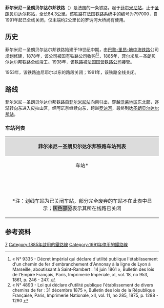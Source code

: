 {{Infobox rail system-route
|collapsed=
|box_width=
|rail_name=菲尔米尼－圣朗贝尔达尔邦铁路<br>{{lang|fr|Ligne de Firminy à Saint-Rambert-d'Albon}}
|banner_color=
|sec_banner_color=
|logo_filename=
|image_width=
|logo_bgcolor=
|logo_note=
|image =
|imagesize=
|caption=
|system_map=
|mapimage_width=
|map_bgcolor=
|locale={{FRA}}
|service_type=
|start=[[菲尔米尼站|菲尔米尼站]]、[[圣朗贝尔达尔邦站|圣朗贝尔达尔邦站]]
|begin_operation=
|end_operation=
|operation_note=
|system_length=84.3km
|length_in_operation=2km
|total_length=
|status=停运
|line_title=线路
|lines=[[复线铁路|复线铁路]]<small>（佩罗站至圣朗贝尔达尔邦段）</small><br>[[单线铁路|单线铁路]]<small>（菲尔米尼站至佩罗段）</small>
|stations=
|route_title=线路
|main_route=
|secondary_route=
|branch_route=
|standard=
|main_stations=[[菲尔米尼站|菲尔米尼站]]、[[拉克耶站|拉克耶站]]、[[圣朗贝尔达尔邦站|圣朗贝尔达尔邦站]]
|ridership=
|fleet_size=
|max_speed= 
|track_gauge=
|distance_between_mainlines=
|min_radius=
|max_grade=
|block_signal=
|electrified=
|depot=
|operator={{法国交通数据|sncf}}
|franchise=
|hq=
|key_person=
|website=
|route_map=
}}
'''菲尔米尼－圣朗贝尔达尔邦铁路'''（{{lang-fr|Ligne de Firminy à Saint-Rambert-d'Albon}}）是法国的一条铁路，起于[[菲尔米尼站|菲尔米尼站]]，止于[[圣朗贝尔达尔邦站|圣朗贝尔达尔邦站]]，全长84.3公里。该铁路在法国铁路系统中的编号为797000，自1991年起已全线关闭，仅末端约2公里长的罗讷河大桥尚有使用。
==历史==

菲尔米尼－圣朗贝尔达尔邦铁路始建于19世纪中期，由[[巴黎-里昂-地中海铁路|巴黎-里昂-地中海铁路]]公司规划修建，1878年，该公司被国有铁路公司收购<ref>« N° 9335 - Décret impérial qui déclare d'utilité publique l'établissement d'un chemin de fer d'embranchement d'Annonay à la ligne de Lyon à Marseille, aboutissant à Saint-Rambert : 14 juin 1861 », Bulletin des lois de l'Empire Français, Paris, Imprimerie Impériale, xI, vol. 18, no 953, 1861, p. 246 - 247.  {{fr}}</ref><ref>« N° 4893 - Loi qui déclare d'utilité publique l'établissement de divers chemins de fer : 31 décembre 1875 », Bulletin des lois de la République Française, Paris, Imprimerie Nationale, xII, vol. 11, no 285, 1875, p. 1288 - 1290 {{fr}}</ref>，1885年，菲尔米尼－圣朗贝尔达尔邦铁路全线竣工。1938年，该铁路被[[法国国营铁路公司|法国国营铁路公司]]接管。

1953年，该铁路迪尼耶尔以东的路段关闭；1991年，该铁路全线关闭。

==路线==

菲尔米尼－圣朗贝尔达尔邦铁路自[[菲尔米尼站|菲尔米尼站]]向南引出，穿越[[沃莱地区|沃莱地区]]东北部，逐渐转向东进入皮拉山区，经阿诺奈继续向东，跨越[[罗讷河|罗讷河]]，最终到达[[圣朗贝尔达尔邦站|圣朗贝尔达尔邦站]]。

===车站列表===
{{Main|{{link-fr|菲尔米尼－圣朗贝尔达尔邦铁路路线图|Schéma de la ligne de Firminy à Saint-Rambert-d'Albon}}}}
{| class="wikitable mw-collapsible " style="margin:1em auto 1em auto; font-size:smaller"
|colspan="5" align="center" style="background:#DCDCDC"|'''菲尔米尼－圣朗贝尔达尔邦铁路车站列表'''
|-
!align="center" |车站*
!align="center" |公里数
!align="center" |交汇路线
!align="center" |本线停靠车种
!align="center" |可换乘交通
|-
|align="center" rowspan=2|{{Arret|Firminy|[[菲尔米尼站|菲尔米尼站]]}}
|0
|[[圣乔治多拉克－圣艾蒂安铁路|圣乔治多拉克－圣艾蒂安铁路]]<small>（[[圣艾蒂安沙托克勒站|圣艾蒂安]]方向）</small>↑<br>
|align="center"|{{法国交通数据|ter|ara}}
|{{法国交通数据|car|42}}<br>{{法国交通数据/城市公共交通|圣艾蒂安}}
|-
|0.405
|[[圣乔治多拉克－圣艾蒂安铁路|圣乔治多拉克－圣艾蒂安铁路]]<small>（[[勒皮站|勒皮]]/[[圣乔治多拉克站|圣乔治多拉克]]方向）</small>↙
|
|
|-style="background: #BDBDBD"
|align="center"|{{Arret|<s>Pont-Salomon|蓬萨洛蒙站</s>}}
|8.284
|
|
|
|-style="background: #BDBDBD"
|align="center"|{{Arret|<s>Saint-Pal - Saint-Romain|圣帕勒-圣罗曼站</s>}}
|19.691
|
|
|
|-style="background: #BDBDBD"
|align="center"|{{Arret|<s>Dunières|迪尼耶尔站</s>}}
|27.117
|
|
|{{法国交通数据|car|63}}
|-style="background: #BDBDBD"
|align="center"|{{Arret|<s>Bourg-Argental|阿让塔勒堡站</s>}}
|51.674
|
|
|{{法国交通数据|car|42}}
|-style="background: #BDBDBD"
|align="center"|{{Arret|<s>Annonay|[[阿诺奈#铁路|阿诺奈站]]</s>}}
|64.893
|
|
|{{法国交通数据|car|ara}}<br>{{法国交通数据|car|07}}<br>{{法国交通数据|car|42}}<br>{{法国交通数据/城市公共交通|阿诺奈}}
|-style="background: #BDBDBD"
|align="center"|{{Arret|<s>Vernosc-lès-Annonay|阿诺奈附近韦尔诺斯克站</s>}}
|70.191
|
|
|{{法国交通数据|car|07}}
|-
|align="center"|{{Arret|<s>Peyraud|佩罗站</s>}}
|82.273
|[[日沃尔－格勒藏铁路|日沃尔－格勒藏铁路]]<small>（格勒藏方向）</small>↖<br>[[日沃尔－格勒藏铁路|日沃尔－格勒藏铁路]]<small>（日沃尔方向）</small>↘
|
|
|-
|align="center" rowspan=2|{{Arret|Saint-Rambert-d'Albon|[[圣朗贝尔达尔邦站|圣朗贝尔达尔邦站]]}}
|84.046
|[[巴黎－马赛铁路|巴黎－马赛铁路]]<small>（[[里昂佩拉什站|里昂]]/[[巴黎-里昂火车站|巴黎]]方向）</small>↗
|
|
|-
|84.263
|[[圣朗贝尔达尔邦－里沃铁路|圣朗贝尔达尔邦－里沃铁路]]<small>（里沃方向）</small>↘<br>[[巴黎－马赛铁路|巴黎－马赛铁路]]<small>（[[马赛圣夏勒站|马赛]]方向）</small>↓
|align="center"|{{法国交通数据|ic}}<br>{{法国交通数据|ter|ara}}
|{{法国交通数据|car|ara}}<br>{{法国交通数据|car|38}}
|-
|colspan=5|<nowiki>*</nowiki>注：<s>划线车站</s>为已关闭车站，部分完全废弃的车站不在此表中显示；<span style="background: #BDBDBD">灰色部分</span>表示其所在线路已关闭
|}

==参考资料==

{{Reflist}}
[[Category:法國鐵路線|7]]
[[Category:1885年啟用的鐵路線|Category:1885年啟用的鐵路線]]
[[Category:1991年停用的鐵路線|Category:1991年停用的鐵路線]]